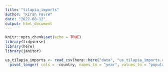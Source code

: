 ```yaml
---
title: "tilapia_imports"
author: "Kiran Favre"
date: "2022-08-12"
output: html_document
---
```


```r
knitr::opts_chunk$set(echo = TRUE)
library(tidyverse)
library(here)
library(janitor)
```

```r
us_tilapia_imports <- read_csv(here::here("data", "us_tilapia_imports.csv")) |> 
  pivot_longer( cols = -country, names_to = "year", values_to = "population")


```

